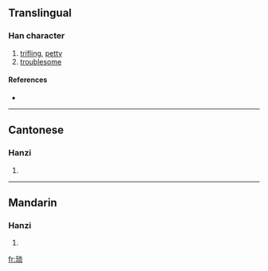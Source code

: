 {{see|瑣}}
==Translingual==

===Han character===
{{Han char|rn=96|rad=玉|as=07|sn=11|four=|canj=一土火月人 (MGFBO)}}

# [[trifling]], [[petty]]
# [[troublesome]]

====References====
* {{Han ref|kx=0733.151|hdz=21115.110|uh=7410|ud=29712}}

----

==Cantonese==

===Hanzi===
{{yue-hanzi|jyut=|y=so2}}

# {{defn|Cantonese}}

----

==Mandarin==

===Hanzi===
{{cmn-hanzi|tra=瑣|pin=[[bǐng]] ([[bing3]]), [[suǒ]] ([[suo3]])|wg=ping<sup>3</sup>, so<sup>3</sup>}}

# {{defn|Mandarin}}

[[fr:琐]]